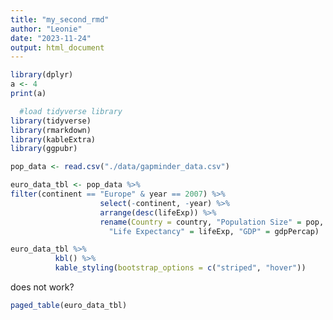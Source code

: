 ```yaml
---
title: "my_second_rmd"
author: "Leonie"
date: "2023-11-24"
output: html_document
---
```


```r
library(dplyr)
a <- 4
print(a)
```

``` r
  #load tidyverse library
library(tidyverse)
library(rmarkdown)
library(kableExtra)
library(ggpubr)

pop_data <- read.csv("./data/gapminder_data.csv")

euro_data_tbl <- pop_data %>% 
filter(continent == "Europe" & year == 2007) %>% 
                    select(-continent, -year) %>% 
                    arrange(desc(lifeExp)) %>% 
                    rename(Country = country, "Population Size" = pop, 
                      "Life Expectancy" = lifeExp, "GDP" = gdpPercap)
```


```r
euro_data_tbl %>% 
          kbl() %>%
          kable_styling(bootstrap_options = c("striped", "hover")) 
```

does not work? 
```r
paged_table(euro_data_tbl)
```

 


